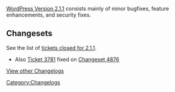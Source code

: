 [[Version_2.1.1|WordPress Version 2.1.1]] consists mainly of minor bugfixes, feature enhancements, and security fixes.

==Changesets==
See the list of [http://trac.wordpress.org/query?status=closed&resolution=fixed&milestone=2.1.1 tickets closed for 2.1.1].

*Also [http://trac.wordpress.org/ticket/3781 Ticket 3781] fixed on [http://trac.wordpress.org/changeset/4876 Changeset 4876]

[[WordPress Versions|View other Changelogs]]
[[Category:Changelogs]]